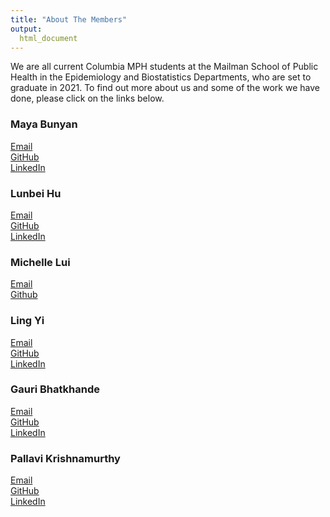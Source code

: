 ```yaml
---
title: "About The Members"
output: 
  html_document
---
```

We are all current Columbia MPH students at the Mailman School of Public Health in the Epidemiology and Biostatistics Departments, who are set to graduate in 2021. To find out more about us and some of the work we have done, please click on the links below.

### Maya Bunyan 
[Email](mailto:<mb4650@cumc.columbia.edu) <br>
[GitHub](http://github.com/mb4650/) <br>
[LinkedIn](https://www.linkedin.com/in/mayabunyan/) <br>

### Lunbei Hu
[Email](mailto:<lh3000@cumc.columbia.edu) <br>
[GitHub](https://github.com/lunbeihu/) <br>
[LinkedIn](https://www.linkedin.com/in/lunbeihu/) <br>

### Michelle Lui
[Email](mailto:<michelle.lui@columbia.edu) <br>
[Github](https://github.com/mlui18/)

### Ling Yi 
[Email](mailto:<ly2496@cumc.columbia.edu) <br>
[GitHub](https://github.com/Ling-Yi521/) <br>
[LinkedIn](https://www.linkedin.com/in/ling-yi-769847163/) <br>

### Gauri Bhatkhande 
[Email](mailto:<gb2685@cumc.columbia.edu) <br>
[GitHub](http://github.com/gaurib2685/) <br>
[LinkedIn](https://www.linkedin.com/in/gauri-bhatkhande/) <br>

### Pallavi Krishnamurthy
[Email](mailto:<pk2646@cumc.columbia.edu) <br>
[GitHub](https://github.com/pk2646) <br>
[LinkedIn](https://www.linkedin.com/in/pallavi-krishnamurthy-039a13b0/) <br>